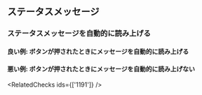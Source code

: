 
<Title>ステータスメッセージ</Title>

## ステータスメッセージ

### ステータスメッセージを自動的に読み上げる

#### 良い例: ボタンが押されたときにメッセージを自動的に読み上げる

<GoodPressed />

#### 悪い例: ボタンが押されたときにメッセージを自動的に読み上げない

<BadStatusMessage />

<RelatedChecks ids={['1191']} />
